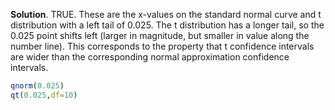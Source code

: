 
\color{blue}

**Solution**. TRUE. These are the x-values on the standard normal curve and t distribution with a left tail of 0.025. The t distribution has a longer tail, so the 0.025 point shifts left (larger in magnitude, but smaller in value along the number line). This corresponds to the property that t confidence intervals are wider than the corresponding normal approximation confidence intervals.
```r
qnorm(0.025)
qt(0.025,df=10)
```



\color{black}

